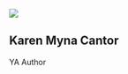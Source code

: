 :::: column-screen
![](./images/banner.jpg)

::: banner-text
# Karen Myna Cantor

YA Author
:::
::::

<br />
